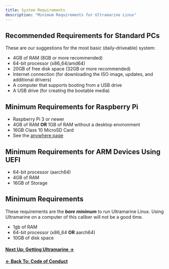 ```yaml
---
title: System Requirements
description: "Minimum Requirements for Ultramarine Linux"
---
```



## Recommended Requirements for Standard PCs

These are our suggestions for the most basic (daily-driveable) system:

- 4GB of RAM (8GB or more recommended)
- 64-bit processor (x86_64/amd64)
- 20GB of free disk space (32GB or more recommended)
- Internet connection (for downloading the ISO image, updates, and additional drivers)
- A computer that supports booting from a USB drive
- A USB drive (for creating the bootable media)

## Minimum Requirements for Raspberry Pi

- Raspberry Pi 3 or newer
- 4GB of RAM **OR** 1GB of RAM without a desktop environment
- 16GB Class 10 MicroSD Card
- See the [anywhere page](/en/anywhere/rpi)

## Minimum Requirements for ARM Devices Using UEFI

- 64-bit processor (aarch64)
- 4GB of RAM
- 16GB of Storage

## Minimum Requirements

These requirements are the **_bare minimum_** to run Ultramarine Linux. Using Ultramarine on a computer of this caliber will not be a good time.

- 1gb of RAM
- 64-bit processor (x86_64 **OR** aarch64)
- 10GB of disk space

#### [Next Up: Getting Ultramarine →](/en/setup/getting)

#### [← Back To: Code of Conduct](/en/community/codeofconduct)
